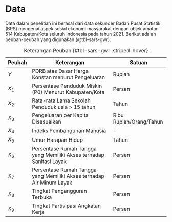 # Data {#sec-mix-sargwr-data}

Data dalam penelitian ini berasal dari data sekunder Badan Pusat Statistik (BPS) mengenai aspek sosial ekonomi masyarakat dengan objek amatan 514 Kabupaten/Kota seluruh Indonesia pada tahun 2021. Berikut adalah peubah-peubah yang digunakan (@tbl-sars-gwr):

| Peubah | Keterangan                                                | Satuan                              |
|--------|----------------------------------------------------------|-------------------------------------|
| $Y$    | PDRB atas Dasar Harga Konstan menurut Pengeluaran       | Rupiah                              |
| $X_1$     | Persentase Penduduk Miskin (P0) Menurut Kabupaten/Kota | Persen                              |
| $X_2$     | Rata-rata Lama Sekolah Penduduk usia > 15 tahun         | Tahun                               |
| $X_3$     | Pengeluaran per Kapita Disesuaikan                       | Ribu Rupiah/Orang/Tahun             |
| $X_4$     | Indeks Pembangunan Manusia                               | -                                   |
| $X_5$     | Umur Harapan Hidup                                       | Tahun                               |
| $X_6$     | Persentase Rumah Tangga yang Memiliki Akses terhadap Sanitasi Layak | Persen                    |
| $X_7$     | Persentase Rumah Tangga yang Memiliki Akses terhadap Air Minum Layak | Persen                    |
| $X_8$     | Tingkat Pengangguran Terbuka                             | Persen                              |
| $X_9$     | Tingkat Partisipasi Angkatan Kerja                       | Persen                              |

: Keterangan Peubah {#tbl-sars-gwr .striped .hover}

